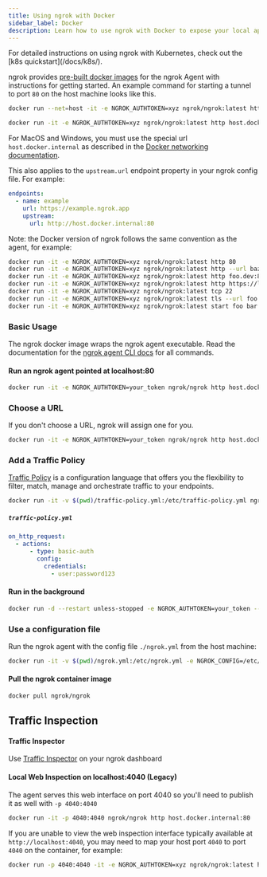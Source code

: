 ```yaml
---
title: Using ngrok with Docker
sidebar_label: Docker
description: Learn how to use ngrok with Docker to expose your local applications and services to the internet.
---
```




<Tip>
For detailed instructions on using ngrok with Kubernetes, check out the [k8s quickstart](/docs/k8s/).
</Tip>

ngrok provides [pre-built docker images](https://hub.docker.com/r/ngrok/ngrok) for the ngrok Agent with instructions for getting started. An example command for starting a tunnel to port `80` on the host machine looks like this.

<Tabs groupId="os" queryString="os">
<TabItem value="linux" label="Debian Linux">

```bash
docker run --net=host -it -e NGROK_AUTHTOKEN=xyz ngrok/ngrok:latest http 80
```

</TabItem>
<TabItem value="windows" label="Windows or Mac">

```bash
docker run -it -e NGROK_AUTHTOKEN=xyz ngrok/ngrok:latest http host.docker.internal:80
```

For MacOS and Windows, you must use the special url `host.docker.internal` as described in the [Docker networking documentation](https://docs.docker.com/desktop/mac/networking/#use-cases-and-workarounds).

This also applies to the `upstream.url` endpoint property in your ngrok config file. For example:

```yaml
endpoints:
  - name: example
    url: https://example.ngrok.app
    upstream:
      url: http://host.docker.internal:80
```

</TabItem>
</Tabs>

Note: the Docker version of ngrok follows the same convention as the agent, for example:

```bash
docker run -it -e NGROK_AUTHTOKEN=xyz ngrok/ngrok:latest http 80                            # secure public URL for port 80 web server
docker run -it -e NGROK_AUTHTOKEN=xyz ngrok/ngrok:latest http --url baz.ngrok.dev 8080   # port 8080 available at baz.ngrok.dev
docker run -it -e NGROK_AUTHTOKEN=xyz ngrok/ngrok:latest http foo.dev:80                    # tunnel to host:port instead of localhost
docker run -it -e NGROK_AUTHTOKEN=xyz ngrok/ngrok:latest http https://localhost:5001        # expose a local https server running on port 5001
docker run -it -e NGROK_AUTHTOKEN=xyz ngrok/ngrok:latest tcp 22                             # tunnel arbitrary TCP traffic to port 22
docker run -it -e NGROK_AUTHTOKEN=xyz ngrok/ngrok:latest tls --url foo.com 443           # TLS traffic for foo.com to port 443
docker run -it -e NGROK_AUTHTOKEN=xyz ngrok/ngrok:latest start foo bar baz                  # start tunnels from the configuration file
```

### Basic Usage

The ngrok docker image wraps the ngrok agent executable. Read the documentation for the [ngrok agent CLI docs](https://ngrok.com/docs/agent/cli/) for all commands.

#### Run an ngrok agent pointed at localhost:80

```bash
docker run -it -e NGROK_AUTHTOKEN=your_token ngrok/ngrok http host.docker.internal:80
```

### Choose a URL

If you don't choose a URL, ngrok will assign one for you.

```bash
docker run -it -e NGROK_AUTHTOKEN=your_token ngrok/ngrok http host.docker.internal:80 --url https://your-url-here.ngrok.app
```

### Add a Traffic Policy

[Traffic Policy](https://ngrok.com/docs/traffic-policy/) is a configuration language that offers you the flexibility to filter, match, manage and orchestrate traffic to your endpoints.

```bash
docker run -it -v $(pwd)/traffic-policy.yml:/etc/traffic-policy.yml ngrok/ngrok:alpine http host.docker.internal:80 --traffic-policy-file /etc/traffic-policy.yml
```

##### `traffic-policy.yml`

```yaml
on_http_request:
  - actions:
      - type: basic-auth
        config:
          credentials:
            - user:password123
```

#### Run in the background

```bash
docker run -d --restart unless-stopped -e NGROK_AUTHTOKEN=your_token --name ngrok-agent ngrok/ngrok http host.docker.internal:80
```

### Use a configuration file

Run the ngrok agent with the config file `./ngrok.yml` from the host machine:

```bash
docker run -it -v $(pwd)/ngrok.yml:/etc/ngrok.yml -e NGROK_CONFIG=/etc/ngrok.yml ngrok/ngrok:alpine http host.docker.internal:80
```

#### Pull the ngrok container image

```bash
docker pull ngrok/ngrok
```

## Traffic Inspection

#### Traffic Inspector

Use [Traffic Inspector](https://dashboard.ngrok.com/ac_aHNlbPD0YUEUrqWbr9xZQJUflCx/traffic-inspector) on your ngrok dashboard

#### Local Web Inspection on localhost:4040 (Legacy)

The agent serves this web interface on port 4040 so you'll need to publish it as well with `-p 4040:4040`

```bash
docker run -it -p 4040:4040 ngrok/ngrok http host.docker.internal:80
```

If you are unable to view the web inspection interface typically available at `http://localhost:4040`, you may need to map your host port `4040` to port `4040` on the container, for example:

```bash
docker run -p 4040:4040 -it -e NGROK_AUTHTOKEN=xyz ngrok/ngrok:latest http host.docker.internal:80
```
